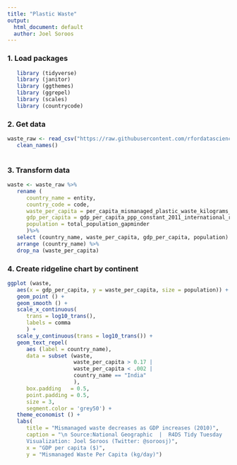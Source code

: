 ```yaml
---
title: "Plastic Waste"
output:
  html_document: default
  author: Joel Soroos
---
```


### 1. Load packages
```r

   library (tidyverse)
   library (janitor)
   library (ggthemes)
   library (ggrepel)
   library (scales)
   library (countrycode)

```

### 2. Get data
```r

waste_raw <- read_csv("https://raw.githubusercontent.com/rfordatascience/tidytuesday/master/data/2019/2019-05-21/per-capita-mismanaged-plastic-waste-vs-gdp-per-capita.csv") %>%
   clean_names()
   
```

### 3. Transform data
```r

waste <- waste_raw %>%
   rename (
      country_name = entity,
      country_code = code,
      waste_per_capita = per_capita_mismanaged_plastic_waste_kilograms_per_person_per_day,
      gdp_per_capita = gdp_per_capita_ppp_constant_2011_international_rate,
      population = total_population_gapminder
      )%>%
   select (country_name, waste_per_capita, gdp_per_capita, population) %>%
   arrange (country_name) %>%
   drop_na (waste_per_capita)

```


### 4. Create ridgeline chart by continent
```r

ggplot (waste,
   aes(x = gdp_per_capita, y = waste_per_capita, size = population)) +
   geom_point () +
   geom_smooth () +
   scale_x_continuous(
      trans = log10_trans(),
      labels = comma
      ) +
   scale_y_continuous(trans = log10_trans()) +
   geom_text_repel(
      aes (label = country_name),
      data = subset (waste, 
                     waste_per_capita > 0.17 |
                     waste_per_capita < .002 |
                     country_name == "India"
                     ),
      box.padding   = 0.5, 
      point.padding = 0.5,
      size = 3,
      segment.color = 'grey50') +
   theme_economist () +
   labs(
      title = "Mismanaged waste decreases as GDP increases (2010)",
      caption = "\n Source:National Geographic  |  R4DS Tidy Tuesday
      Visualization: Joel Soroos (Twitter: @soroosj)",
      x = "GDP per capita ($)",
      y = "Mismanaged Waste Per Capita (kg/day)") 

```
